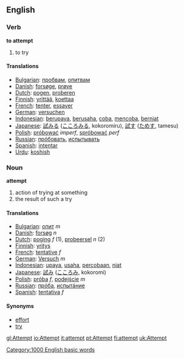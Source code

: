 ==English==

{{rank|drawn|field|street|829|attempt|soft|officers|likely}}

===Verb===
'''to attempt'''

# to try

====Translations====
*[[Bulgarian]]: [[пробвам]], [[опитвам]]
*[[Danish]]: [[forsøge]], [[prøve]]
*[[Dutch]]: [[pogen]], [[proberen]]
*[[Finnish]]: [[yrittää]], [[koettaa]]
*[[French]]: [[tenter]], [[essayer]]
*[[German]]: [[versuchen]]
*[[Indonesian]]: [[upaya|berupaya]], [[usaha|berusaha]], [[coba]], [[coba|mencoba]], [[niat|berniat]]
*[[Japanese]]: [[試みる]] ([[こころみる]], kokoromiru), [[試す]] ([[ためす]], tamesu)
*[[Polish]]: [[próbować]] ''imperf'', [[spróbować]] ''perf''
*[[Russian]]: [[прóбовать]], [[испытывать]]
*[[Spanish]]: [[intentar]]
*[[Urdu]]: [[koshish]]

===Noun===
'''attempt'''

# action of trying at something
# the result of such a try

====Translations====
*[[Bulgarian]]: [[опит]] ''m''
*[[Danish]]: [[forsøg]] ''n''
*[[Dutch]]: [[poging]] ''f'' (1), [[probeersel]] ''n'' (2)
*[[Finnish]]: [[yritys]]
*[[French]]: [[tentative]] ''f''
*[[German]]: [[Versuch]] ''m''
*[[Indonesian]]: [[upaya]], [[usaha]], [[coba|percobaan]], [[niat]]
*[[Japanese]]: [[試み]] ([[こころみ]], kokoromi)
*[[Polish]]: [[próba]] ''f'', [[podejście]] ''m''
*[[Russian]]: [[прóба]], [[испытáние]]
*[[Spanish]]: [[tentativa]] ''f''

====Synonyms====
*[[effort]]
*[[try]]

[[Category:1000 English basic words]]

[[gl:Attempt]]
[[io:Attempt]]
[[it:attempt]]
[[pt:Attempt]]
[[fi:attempt]]
[[uk:Attempt]]